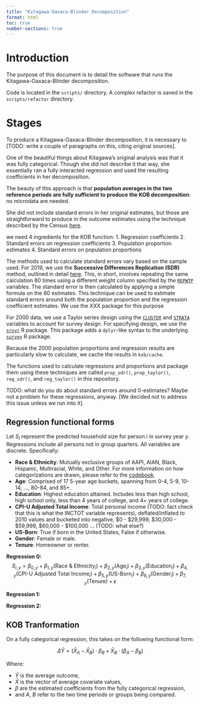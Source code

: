 ```yaml
---
title: "Kitagawa-Oaxaca-Blinder Decomposition"
format: html
toc: true
number-sections: true
---
```


# Introduction

The purpose of this document is to detail the software that runs the Kitagawa-Oaxaca-Blinder decomposition.

Code is located in the `scripts/` directory. A complex refactor is saved in the `scripts/refactor` directory.

# Stages

To produce a Kitagawa-Oaxaca-Blinder decomposition, it is necessary to [TODO: write a couple of paragraphs on this, citing original sources].

One of the beautiful things about Kitagawa's original analysis was that it was fully categorical. Though she did not describe it that way, she essentially ran a fully interacted regression and used the resulting coefficients in her decomposition.

The beauty of this approach is that **population averages in the two reference periods are fully sufficient to produce the KOB decomposition**: no microdata are needed.

She did not include standard errors in her original estimates, but those are straightforward to produce in the outcome estimates using the technique described by the Census [here](ADD A LINK!!!!!!).

we need 4 ingredients for the KOB function:
1. Regression coefficients
2. Standard errors on regression coefficients
3. Population proportion estimates
4. Standard errors on population proportions

The methods used to calculate standard errors vary based on the sample used. For 2019, we use the **Successive Differences Replication (SDR)** method, outlined in detail [here](https://www.census.gov/content/dam/Census/library/publications/2010/acs/acs_design_methodology_ch12.pdf). This, in short, involves repeating the same calculation 80 times using a different weight column specified by the [`REPWTP`](https://usa.ipums.org/usa-action/variables/REPWTP) variables. The standard error is then calculated by applying a simple formula on the 80 estimates. This technique can be used to estimate standard errors around both the population proportion and the regression coefficient estimates. We use the XXX package for this purpose

For 2000 data, we use a Taylor series design using the [`CLUSTER`](https://usa.ipums.org/usa-action/variables/CLUSTER) and [`STRATA`](https://usa.ipums.org/usa-action/variables/STRATA) variables to account for survey design. For specifying design, we use the [`srvyr`](http://gdfe.co/srvyr/) R package. This package adds a `dplyr`-like syntax to the underlying [`survey`](https://cran.r-project.org/web/packages/survey/index.html) R package.

Because the 2000 population proportions and regression results are particularly slow to calculate, we cache the results in `kob/cache`. 

The functions used to calculate regressions and proportions and package them using these techniques are called `prop_sdr()`, `prop_taylor()`, `reg_sdr()`, and `reg_taylor()` in this repository.

TODO: what do you do about standard errors around 0-estimates? Maybe not a problem for these regressions, anyway. [We decided not to address this issue unless we run into it].

## Regression functional forms

Let $S_i$ represent the predicted household size for person $i$ in survey year $y$. Regressions include all persons not in group quarters. All variables are discrete. Specifically:

- **Race & Ethnicity**: Mutually exclusive groups of AAPI, AIAN, Black, Hispanic, Multiracial, White, and Other. For more information on how categorizations are drawn, please refer to the [codebook](TODO!).
- **Age**: Comprised of 17 5-year age buckets, spanning from 0-4, 5-9, 10-14, ..., 80-84, and 85+.
- **Education**: Highest education attained. Includes less than high school, high school only, less than 4 years of college, and 4+ years of college.
- **CPI-U Adjusted Total Income**: Total personal income (TODO: fact check that this is what the INCTOT variable represents), deflated/inflated to 2010 values and bucketed into negative, \$0 - \$29,999, \$30,000 - \$59,999, \$60,000 - \$100,000 ... (TODO: what else?)
- **US-Born**: True if born in the United States, False if otherwise.
- **Gender**: Female or male.
- **Tenure**: Homeowner or renter.

**Regression 0:**
$$
S_{i, y} = \beta_{0,y} + \beta_{1,y}(\text{Race & Ethnicity}_i) + \beta_{2,y}(\text{Age}_i) + \beta_{3,y}(\text{Education}_i) + \beta_{4,y}(\text{CPI-U Adjusted Total Income}_i) + \beta_{5,y}(\text{US-Born}_i) + \beta_{6,y}(\text{Gender}_i) + \beta_{7,y}(\text{Tenure}) + \epsilon
$$

**Regression 1:**

**Regression 2:**


## KOB Tranformation

On a fully categorical regression, this takes on the following functional form:

$$
\Delta \bar{Y} = (\bar{X}_A - \bar{X}_B) \cdot \beta_B + \bar{X}_B \cdot (\beta_A - \beta_B)
$$

Where:

- $\bar{Y}$ is the average outcome,
- $\bar{X}$ is the vector of average covariate values,
- $\beta$ are the estimated coefficients from the fully categorical regression,
- and $A$, $B$ refer to the two time periods or groups being compared.



